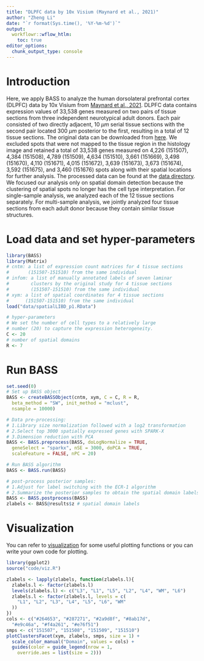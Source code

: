 ```yaml
---
title: "DLPFC data by 10x Visium (Maynard et al., 2021)"
author: "Zheng Li"
date: "`r format(Sys.time(), '%Y-%m-%d')`"
output: 
  workflowr::wflow_htlm:
    toc: true
editor_options:
  chunk_output_type: console
---
```


# Introduction
Here, we apply BASS to analyze the human dorsolateral prefrontal cortex (DLPFC) 
data by 10x Visium from 
[Maynard et al., 2021](https://www.nature.com/articles/s41593-020-00787-0). 
DLPFC data contains expression values of 33,538 genes measured on two pairs of 
tissue sections from three independent neurotypical adult donors. Each pair 
consisted of two directly adjacent, 10  $\mu m$ serial tissue sections with the 
second pair located 300 $\mu m$ posterior to the first, resulting in a total of 
12 tissue sections. The original data can be downloaded from 
[here](https://github.com/LieberInstitute/spatialLIBD). We excluded spots that 
were not mapped to the tissue region in the histology image and retained a total 
of 33,538 genes measured on 4,226 (151507), 4,384 (151508), 4,789 (151509), 
4,634 (151510), 3,661 (151669), 3,498 (151670), 4,110 (151671), 4,015 (151672), 
3,639 (151673), 3,673 (151674), 3,592 (151675), and 3,460 (151676) spots along 
with their spatial locations for further analysis. The processed data can be 
found at the 
[data directory](https://github.com/zhengli09/BASS-Analysis/tree/master/data). 
We focused our analysis only on spatial domain detection because the clustering 
of spatial spots no longer has the cell type interpretation. For single-sample 
analysis, we analyzed each of the 12 tissue sections separately. For 
multi-sample analysis, we jointly analyzed four tissue sections from each adult 
donor because they contain similar tissue structures. 

# Load data and set hyper-parameters
```r
library(BASS)
library(Matrix)
# cntm: a list of expression count matrices for 4 tissue sections
#       (151507-151510) from the same individual
# infom: a list of manually annotated labels of seven laminar 
#        clusters by the original study for 4 tissue sections
#        (151507-151510) from the same individual
# xym: a list of spatial coordinates for 4 tissue sections
#      (151507-151510) from the same individual 
load("data/spatialLIBD_p1.RData")

# hyper-parameters
# We set the number of cell types to a relatively large
# number (20) to capture the expression heterogeneity.
C <- 20
# number of spatial domains
R <- 7
```

# Run BASS
```r
set.seed(0)
# Set up BASS object
BASS <- createBASSObject(cntm, xym, C = C, R = R,
  beta_method = "SW", init_method = "mclust", 
  nsample = 10000)

# Data pre-processing:
# 1.Library size normalization followed with a log2 transformation
# 2.Select top 3000 spatially expressed genes with SPARK-X
# 3.Dimension reduction with PCA
BASS <- BASS.preprocess(BASS, doLogNormalize = TRUE,
  geneSelect = "sparkx", nSE = 3000, doPCA = TRUE, 
  scaleFeature = FALSE, nPC = 20)

# Run BASS algorithm
BASS <- BASS.run(BASS)
```

```r
# post-process posterior samples:
# 1.Adjust for label switching with the ECR-1 algorithm
# 2.Summarize the posterior samples to obtain the spatial domain labels
BASS <- BASS.postprocess(BASS)
zlabels <- BASS@results$z # spatial domain labels
```

# Visualization
You can refer to 
[visualization](https://github.com/zhengli09/BASS-Analysis/tree/master/code/viz.R) 
for some useful plotting functions or you can write your own code for plotting.
```r
library(ggplot2)
source("code/viz.R")
```

```r
zlabels <- lapply(zlabels, function(zlabels.l){
  zlabels.l <- factor(zlabels.l)
  levels(zlabels.l) <- c("L3", "L1", "L5", "L2", "L4", "WM", "L6")
  zlabels.l <- factor(zlabels.l, levels = c(
    "L1", "L2", "L3", "L4", "L5", "L6", "WM"
  ))
})
cols <- c("#264653", "#287271", "#2a9d8f", "#8ab17d", 
  "#e9c46a", "#f4a261", "#e76f51")
smps <- c("151507", "151508", "151509", "151510")
plotClustersFacet(xym, zlabels, smps, size = 1) +
  scale_color_manual("Domain", values = cols) +
  guides(color = guide_legend(nrow = 1, 
    override.aes = list(size = 2)))
```

